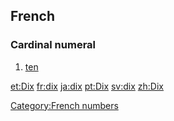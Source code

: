 ==French==
===Cardinal numeral===
# [[ten]]

[[Category:French numbers]]

[[et:Dix]]
[[fr:dix]]
[[ja:dix]]
[[pt:Dix]]
[[sv:dix]]
[[zh:Dix]]
